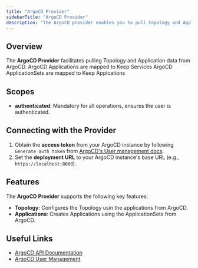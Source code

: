 ```yaml
---
title: "ArgoCD Provider"
sidebarTitle: "ArgoCD Provider"
description: "The ArgoCD provider enables you to pull topology and Application data."
---
```


## Overview

The **ArgoCD Provider** facilitates pulling Topology and Application data from ArgoCD.
ArgoCD Applications are mapped to Keep Services
ArgoCD ApplicationSets are mapped to Keep Applcations

<AutoGeneratedSnippet />

## Scopes

- **authenticated**: Mandatory for all operations, ensures the user is authenticated.

## Connecting with the Provider

1. Obtain the **access token** from your ArgoCD instance by following `Generate auth token` from [ArgoCD's User management docs](https://argo-cd.readthedocs.io/en/latest/operator-manual/user-management/#manage-users).
2. Set the **deployment URL** to your ArgoCD instance's base URL (e.g., `https://localhost:8080`).

## Features

The **ArgoCD Provider** supports the following key features:

- **Topology**: Configures the Topology usin the applications from ArgoCD.
- **Applications**: Creates Applications using the ApplicationSets from ArgoCD.


## Useful Links

- [ArgoCD API Documentation](https://argo-cd.readthedocs.io/en/latest/developer-guide/api-docs)
- [ArgoCD User Management](https://argo-cd.readthedocs.io/en/latest/operator-manual/user-management/#local-usersaccounts)
